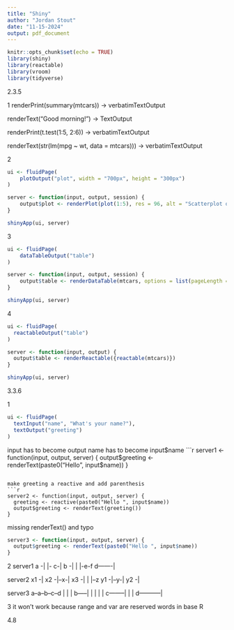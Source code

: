 ```yaml
---
title: "Shiny"
author: "Jordan Stout"
date: "11-15-2024"
output: pdf_document
---
```


```r
knitr::opts_chunk$set(echo = TRUE)
library(shiny)
library(reactable)
library(vroom)
library(tidyverse)
```

2.3.5

1
renderPrint(summary(mtcars))  ->  verbatimTextOutput

renderText("Good morning!")   ->  TextOutput

renderPrint(t.test(1:5, 2:6))  ->  verbatimTextOutput

renderText(str(lm(mpg ~ wt, data = mtcars)))  ->  verbatimTextOutput

2
```r
ui <- fluidPage(
    plotOutput("plot", width = "700px", height = "300px")
)

server <- function(input, output, session) {
    output$plot <- renderPlot(plot(1:5), res = 96, alt = "Scatterplot of 5 Numbers")
}

shinyApp(ui, server)
```
3
```r
ui <- fluidPage(
    dataTableOutput("table")
)

server <- function(input, output, session) {
    output$table <- renderDataTable(mtcars, options = list(pageLength = 5, ordering = FALSE, searching = FALSE))
}

shinyApp(ui, server)
```

4
```r
ui <- fluidPage(
  reactableOutput("table")
)

server <- function(input, output) {
  output$table <- renderReactable({reactable(mtcars)})
}

shinyApp(ui, server)
```



3.3.6

1
```r
ui <- fluidPage(
  textInput("name", "What's your name?"),
  textOutput("greeting")
)
```

input has to become output
name has to become input$name
```r
server1 <- function(input, output, server) {
  output$greeting <- renderText(paste0("Hello ", input$name))
}
```

make greeting a reactive and add parenthesis
```r
server2 <- function(input, output, server) {
  greeting <- reactive(paste0("Hello ", input$name))
  output$greeting <- renderText(greeting())
}
```

missing renderText() and typo
```r
server3 <- function(input, output, server) {
  output$greeting <- renderText(paste0("Hello ", input$name))
}
```

2
server1
a -|
   |- c-|
b -|    |
        |-e-f
d-------|

server2
x1 -|
x2 -|--x-|
x3 -|    |
         |--z
y1 -|--y-|
y2 -|

server3
a--a--b--c--d
      |  |  |
b-----|  |  |
         |  |
c--------|  |
            |
d-----------|


3
it won't work because range and var are reserved words in base R


4.8
```r

```





